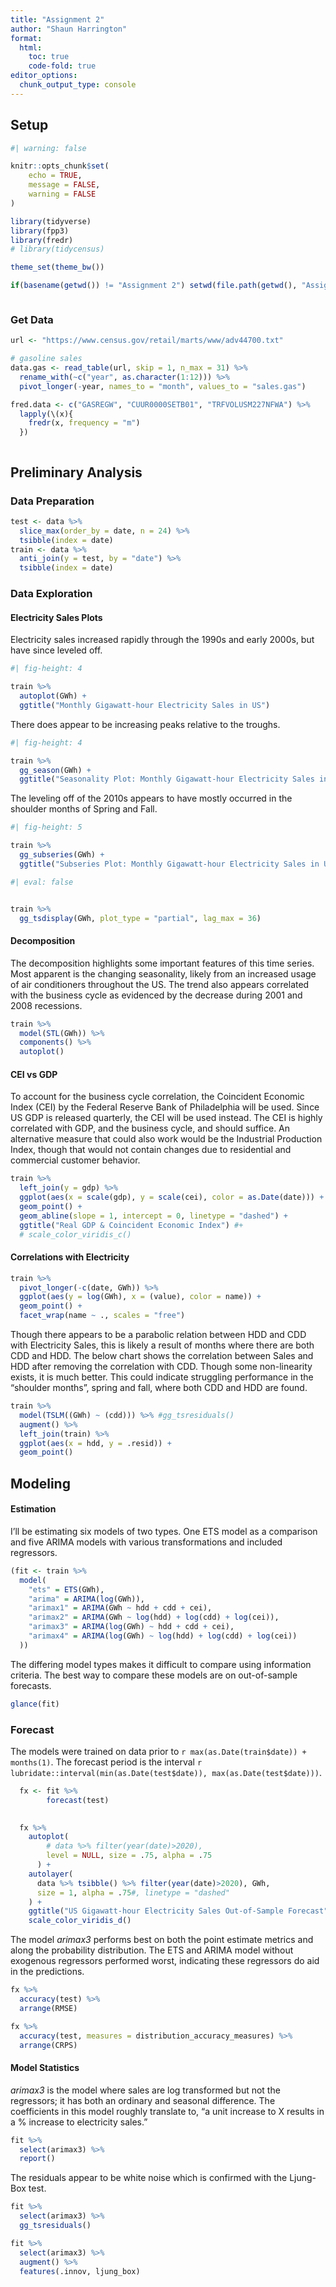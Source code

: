 ```yaml
---
title: "Assignment 2"
author: "Shaun Harrington"
format: 
  html:
    toc: true
    code-fold: true
editor_options: 
  chunk_output_type: console
---
```


## Setup



```r
#| warning: false

knitr::opts_chunk$set(
	echo = TRUE,
	message = FALSE,
	warning = FALSE
)

library(tidyverse)
library(fpp3)
library(fredr)
# library(tidycensus)

theme_set(theme_bw())

if(basename(getwd()) != "Assignment 2") setwd(file.path(getwd(), "Assignments", "Assignment 2"))



```

### Get Data

```r

url <- "https://www.census.gov/retail/marts/www/adv44700.txt"

# gasoline sales
data.gas <- read_table(url, skip = 1, n_max = 31) %>% 
  rename_with(~c("year", as.character(1:12))) %>% 
  pivot_longer(-year, names_to = "month", values_to = "sales.gas")

```


```r

fred.data <- c("GASREGW", "CUUR0000SETB01", "TRFVOLUSM227NFWA") %>% 
  lapply(\(x){
    fredr(x, frequency = "m")
  })



```




## Preliminary Analysis


### Data Preparation



```r

test <- data %>% 
  slice_max(order_by = date, n = 24) %>% 
  tsibble(index = date)
train <- data %>% 
  anti_join(y = test, by = "date") %>% 
  tsibble(index = date)


```



### Data Exploration

#### Electricity Sales Plots

Electricity sales increased rapidly through the 1990s and early 2000s, but have since leveled off.

```r
#| fig-height: 4

train %>% 
  autoplot(GWh) +
  ggtitle("Monthly Gigawatt-hour Electricity Sales in US")

```

There does appear to be increasing peaks relative to the troughs.

```r
#| fig-height: 4

train %>% 
  gg_season(GWh) +
  ggtitle("Seasonality Plot: Monthly Gigawatt-hour Electricity Sales in US")

```

The leveling off of the 2010s appears to have mostly occurred in the shoulder months of Spring and Fall.

```r
#| fig-height: 5

train %>% 
  gg_subseries(GWh) +
  ggtitle("Subseries Plot: Monthly Gigawatt-hour Electricity Sales in US")

```




```r
#| eval: false


train %>% 
  gg_tsdisplay(GWh, plot_type = "partial", lag_max = 36)

```


#### Decomposition

The decomposition highlights some important features of this time series. Most apparent is the changing seasonality, likely from an increased usage of air conditioners throughout the US. The trend also appears correlated with the business cycle as evidenced by the decrease during 2001 and 2008 recessions. 

```r

train %>% 
  model(STL(GWh)) %>% 
  components() %>% 
  autoplot()

```


#### CEI vs GDP

To account for the business cycle correlation, the Coincident Economic Index (CEI) by the Federal Reserve Bank of Philadelphia will be used. Since US GDP is released quarterly, the CEI will be used instead. The CEI is highly correlated with GDP, and the business cycle, and should suffice. An alternative measure that could also work would be the Industrial Production Index, though that would not contain changes due to residential and commercial customer behavior.

```r

train %>% 
  left_join(y = gdp) %>% 
  ggplot(aes(x = scale(gdp), y = scale(cei), color = as.Date(date))) +
  geom_point() +
  geom_abline(slope = 1, intercept = 0, linetype = "dashed") +
  ggtitle("Real GDP & Coincident Economic Index") #+
  # scale_color_viridis_c()

```

#### Correlations with Electricity



```r

train %>% 
  pivot_longer(-c(date, GWh)) %>% 
  ggplot(aes(y = log(GWh), x = (value), color = name)) +
  geom_point() +
  facet_wrap(name ~ ., scales = "free")

```

Though there appears to be a parabolic relation between HDD and CDD with Electricity Sales, this is likely a result of months where there are both CDD and HDD. The below chart shows the correlation between Sales and HDD after removing the correlation with CDD. Though some non-linearity exists, it is much better. This could indicate struggling performance in the "shoulder months", spring and fall, where both CDD and HDD are found.

```r

train %>% 
  model(TSLM((GWh) ~ (cdd))) %>% #gg_tsresiduals()
  augment() %>% 
  left_join(train) %>% 
  ggplot(aes(x = hdd, y = .resid)) +
  geom_point()

```



## Modeling

#### Estimation

I'll be estimating six models of two types. One ETS model as a comparison and five ARIMA models with various transformations and included regressors.


```r


(fit <- train %>% 
  model(
    "ets" = ETS(GWh),
    "arima" = ARIMA(log(GWh)),
    "arimax1" = ARIMA(GWh ~ hdd + cdd + cei),
    "arimax2" = ARIMA(GWh ~ log(hdd) + log(cdd) + log(cei)),
    "arimax3" = ARIMA(log(GWh) ~ hdd + cdd + cei),
    "arimax4" = ARIMA(log(GWh) ~ log(hdd) + log(cdd) + log(cei))
  ))


```

The differing model types makes it difficult to compare using information criteria. The best way to compare these models are on out-of-sample forecasts. 

```r
glance(fit)
```



### Forecast

The models were trained on data prior to `r max(as.Date(train$date)) + months(1)`. The forecast period is the interval `r lubridate::interval(min(as.Date(test$date)), max(as.Date(test$date)))`. 



```r

  fx <- fit %>% 
        forecast(test)
  

  fx %>% 
    autoplot(
        # data %>% filter(year(date)>2020),
        level = NULL, size = .75, alpha = .75
      ) +
    autolayer(
      data %>% tsibble() %>% filter(year(date)>2020), GWh, 
      size = 1, alpha = .75#, linetype = "dashed"
    ) +
    ggtitle("US Gigawatt-hour Electricity Sales Out-of-Sample Forecast") + 
    scale_color_viridis_d()

```

The model *arimax3* performs best on both the point estimate metrics and along the probability distribution. The ETS and ARIMA model without exogenous regressors performed worst, indicating these regressors do aid in the predictions. 

```r

fx %>% 
  accuracy(test) %>% 
  arrange(RMSE)

```


```r

fx %>% 
  accuracy(test, measures = distribution_accuracy_measures) %>% 
  arrange(CRPS)

```


#### Model Statistics

*arimax3* is the model where sales are log transformed but not the regressors;  it has both an ordinary and seasonal difference. The coefficients in this model roughly translate to, "a unit increase to X results in a \beta % increase to electricity sales."

```r

fit %>% 
  select(arimax3) %>% 
  report()

```

The residuals appear to be white noise which is confirmed with the Ljung-Box test. 

```r

fit %>% 
  select(arimax3) %>% 
  gg_tsresiduals()

```


```r

fit %>% 
  select(arimax3) %>% 
  augment() %>% 
  features(.innov, ljung_box)

```

